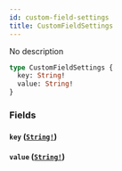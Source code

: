 ```yaml
---
id: custom-field-settings
title: CustomFieldSettings
---
```


No description

```graphql
type CustomFieldSettings {
  key: String!
  value: String!
}
```

### Fields

#### `key` ([`String!`](/graphql/scalars/string))

#### `value` ([`String!`](/graphql/scalars/string))
